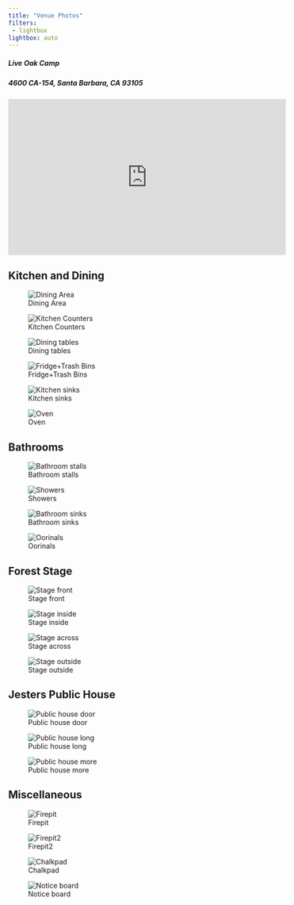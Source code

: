 ```yaml
---
title: "Venue Photos"
filters:
 - lightbox
lightbox: auto
---
```


##### Live Oak Camp

##### 4600 CA-154, Santa Barbara, CA 93105

##### 
<iframe width="560" height="315" src="https://www.youtube.com/embed/SXP7fDgQWVo" title="YouTube video player" frameborder="0" allow="accelerometer; autoplay; clipboard-write; encrypted-media; gyroscope; picture-in-picture" allowfullscreen></iframe>


## Kitchen and Dining

![Dining Area](photos/Dining.jpg){group="kitchen"}

![Kitchen Counters](photos/Kitchen_counters.jpg){group="kitchen"}

![Dining tables](photos/Dining_tables.jpg){group="kitchen"}

![Fridge+Trash Bins](photos/Fridge_bins.jpg){group="kitchen"}

![Kitchen sinks](photos/Kitchen_sinks.jpg){group="kitchen"}

![Oven](photos/Oven.jpg){group="kitchen"}

## Bathrooms

![Bathroom stalls](photos/Bathroom_stalls.jpg){group="bathroom"}

![Showers](photos/Bathroom_showers.jpg){group="bathroom"}

![Bathroom sinks](photos/Bathroom_sinks.jpg){group="bathroom"}

![Oorinals](photos/Bathroom_oorinals.jpg){group="bathroom"}

## Forest Stage

![Stage front](photos/Stage_front.jpg){group="forest stage"}

![Stage inside](photos/Stage_inside.jpg){group="forest stage"}

![Stage across](photos/Stage_across.jpg){group="forest stage"}

![Stage outside](photos/Stage_outside.jpg){group="forest stage"}

## Jesters Public House

![Public house door](photos/Public_house_door.jpg){group="jesters pub"}

![Public house long](/photos/Public_house_long.jpg){group="jesters pub"}

![Public house more](/photos/Public_house_more.jpg){group="jesters pub"}

## Miscellaneous

![Firepit](photos/Fire_pit.jpg){group="misc"}

![Firepit2](photos/Fire_pit2.jpg){group="misc"}

![Chalkpad](photos/Chalk_pad.jpg){group="misc"}

![Notice board](photos/Notice_board.jpg){group="misc"}
